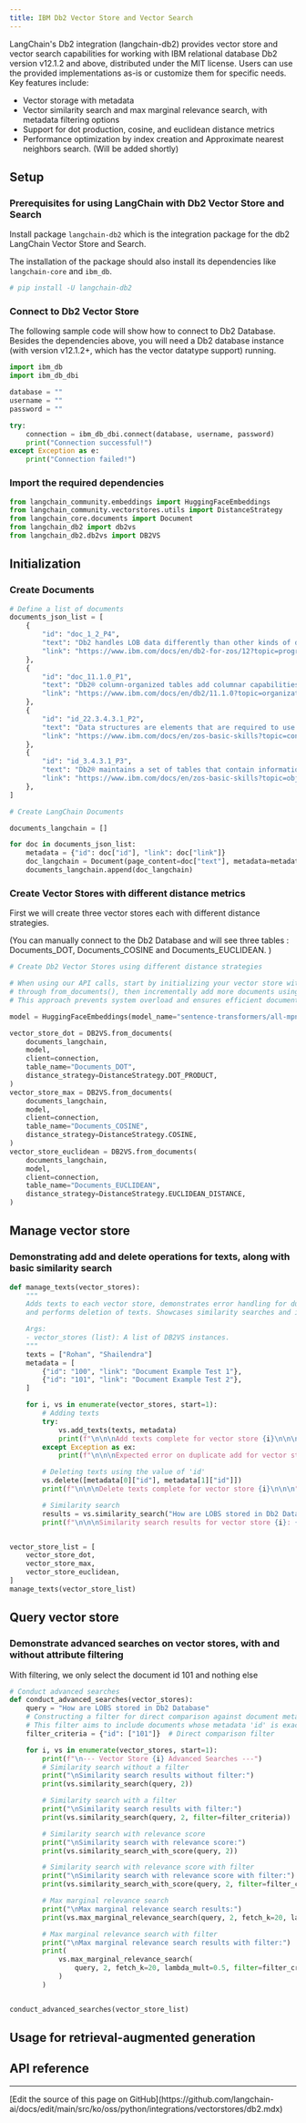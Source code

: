 ```yaml
---
title: IBM Db2 Vector Store and Vector Search
---
```


LangChain's Db2 integration (langchain-db2) provides vector store and vector search capabilities for working with IBM relational database Db2 version v12.1.2 and above, distributed under the MIT license. Users can use the provided implementations as-is or customize them for specific needs.
 Key features include:

* Vector storage with metadata
* Vector similarity search and max marginal relevance search, with metadata filtering options
* Support for dot production, cosine, and euclidean distance metrics
* Performance optimization by index creation and Approximate nearest neighbors search. (Will be added shortly)

## Setup

### Prerequisites for using LangChain with Db2 Vector Store and Search

Install package `langchain-db2` which is the integration package for the db2 LangChain Vector Store and Search.

The installation of the package should also install its dependencies like `langchain-core` and `ibm_db`.

```python
# pip install -U langchain-db2
```

### Connect to Db2 Vector Store

The following sample code will show how to connect to Db2 Database. Besides the dependencies above, you will need a Db2 database instance (with version v12.1.2+, which has the vector datatype support) running.

```python
import ibm_db
import ibm_db_dbi

database = ""
username = ""
password = ""

try:
    connection = ibm_db_dbi.connect(database, username, password)
    print("Connection successful!")
except Exception as e:
    print("Connection failed!")
```

### Import the required dependencies

```python
from langchain_community.embeddings import HuggingFaceEmbeddings
from langchain_community.vectorstores.utils import DistanceStrategy
from langchain_core.documents import Document
from langchain_db2 import db2vs
from langchain_db2.db2vs import DB2VS
```

## Initialization

### Create Documents

```python
# Define a list of documents
documents_json_list = [
    {
        "id": "doc_1_2_P4",
        "text": "Db2 handles LOB data differently than other kinds of data. As a result, you sometimes need to take additional actions when you define LOB columns and insert the LOB data.",
        "link": "https://www.ibm.com/docs/en/db2-for-zos/12?topic=programs-storing-lob-data-in-tables",
    },
    {
        "id": "doc_11.1.0_P1",
        "text": "Db2® column-organized tables add columnar capabilities to Db2 databases, which include data that is stored with column organization and vector processing of column data. Using this table format with star schema data marts provides significant improvements to storage, query performance, and ease of use through simplified design and tuning.",
        "link": "https://www.ibm.com/docs/en/db2/11.1.0?topic=organization-column-organized-tables",
    },
    {
        "id": "id_22.3.4.3.1_P2",
        "text": "Data structures are elements that are required to use Db2®. You can access and use these elements to organize your data. Examples of data structures include tables, table spaces, indexes, index spaces, keys, views, and databases.",
        "link": "https://www.ibm.com/docs/en/zos-basic-skills?topic=concepts-db2-data-structures",
    },
    {
        "id": "id_3.4.3.1_P3",
        "text": "Db2® maintains a set of tables that contain information about the data that Db2 controls. These tables are collectively known as the catalog. The catalog tables contain information about Db2 objects such as tables, views, and indexes. When you create, alter, or drop an object, Db2 inserts, updates, or deletes rows of the catalog that describe the object.",
        "link": "https://www.ibm.com/docs/en/zos-basic-skills?topic=objects-db2-catalog",
    },
]
```

```python
# Create LangChain Documents

documents_langchain = []

for doc in documents_json_list:
    metadata = {"id": doc["id"], "link": doc["link"]}
    doc_langchain = Document(page_content=doc["text"], metadata=metadata)
    documents_langchain.append(doc_langchain)
```

### Create Vector Stores with different distance metrics

First we will create three vector stores each with different distance strategies.

(You can manually connect to the Db2 Database and will see three tables :
Documents_DOT, Documents_COSINE and Documents_EUCLIDEAN. )

```python
# Create Db2 Vector Stores using different distance strategies

# When using our API calls, start by initializing your vector store with a subset of your documents
# through from_documents(), then incrementally add more documents using add_texts().
# This approach prevents system overload and ensures efficient document processing.

model = HuggingFaceEmbeddings(model_name="sentence-transformers/all-mpnet-base-v2")

vector_store_dot = DB2VS.from_documents(
    documents_langchain,
    model,
    client=connection,
    table_name="Documents_DOT",
    distance_strategy=DistanceStrategy.DOT_PRODUCT,
)
vector_store_max = DB2VS.from_documents(
    documents_langchain,
    model,
    client=connection,
    table_name="Documents_COSINE",
    distance_strategy=DistanceStrategy.COSINE,
)
vector_store_euclidean = DB2VS.from_documents(
    documents_langchain,
    model,
    client=connection,
    table_name="Documents_EUCLIDEAN",
    distance_strategy=DistanceStrategy.EUCLIDEAN_DISTANCE,
)
```

## Manage vector store

### Demonstrating add and delete operations for texts, along with basic similarity search

```python
def manage_texts(vector_stores):
    """
    Adds texts to each vector store, demonstrates error handling for duplicate additions,
    and performs deletion of texts. Showcases similarity searches and index creation for each vector store.

    Args:
    - vector_stores (list): A list of DB2VS instances.
    """
    texts = ["Rohan", "Shailendra"]
    metadata = [
        {"id": "100", "link": "Document Example Test 1"},
        {"id": "101", "link": "Document Example Test 2"},
    ]

    for i, vs in enumerate(vector_stores, start=1):
        # Adding texts
        try:
            vs.add_texts(texts, metadata)
            print(f"\n\n\nAdd texts complete for vector store {i}\n\n\n")
        except Exception as ex:
            print(f"\n\n\nExpected error on duplicate add for vector store {i}\n\n\n")

        # Deleting texts using the value of 'id'
        vs.delete([metadata[0]["id"], metadata[1]["id"]])
        print(f"\n\n\nDelete texts complete for vector store {i}\n\n\n")

        # Similarity search
        results = vs.similarity_search("How are LOBS stored in Db2 Database", 2)
        print(f"\n\n\nSimilarity search results for vector store {i}: {results}\n\n\n")


vector_store_list = [
    vector_store_dot,
    vector_store_max,
    vector_store_euclidean,
]
manage_texts(vector_store_list)
```

## Query vector store

### Demonstrate advanced searches on vector stores, with and without attribute filtering

With filtering, we only select the document id 101 and nothing else

```python
# Conduct advanced searches
def conduct_advanced_searches(vector_stores):
    query = "How are LOBS stored in Db2 Database"
    # Constructing a filter for direct comparison against document metadata
    # This filter aims to include documents whose metadata 'id' is exactly '101'
    filter_criteria = {"id": ["101"]}  # Direct comparison filter

    for i, vs in enumerate(vector_stores, start=1):
        print(f"\n--- Vector Store {i} Advanced Searches ---")
        # Similarity search without a filter
        print("\nSimilarity search results without filter:")
        print(vs.similarity_search(query, 2))

        # Similarity search with a filter
        print("\nSimilarity search results with filter:")
        print(vs.similarity_search(query, 2, filter=filter_criteria))

        # Similarity search with relevance score
        print("\nSimilarity search with relevance score:")
        print(vs.similarity_search_with_score(query, 2))

        # Similarity search with relevance score with filter
        print("\nSimilarity search with relevance score with filter:")
        print(vs.similarity_search_with_score(query, 2, filter=filter_criteria))

        # Max marginal relevance search
        print("\nMax marginal relevance search results:")
        print(vs.max_marginal_relevance_search(query, 2, fetch_k=20, lambda_mult=0.5))

        # Max marginal relevance search with filter
        print("\nMax marginal relevance search results with filter:")
        print(
            vs.max_marginal_relevance_search(
                query, 2, fetch_k=20, lambda_mult=0.5, filter=filter_criteria
            )
        )


conduct_advanced_searches(vector_store_list)
```

## Usage for retrieval-augmented generation

## API reference

---

<Callout icon="pen-to-square" iconType="regular">
  [Edit the source of this page on GitHub](https://github.com/langchain-ai/docs/edit/main/src/ko/oss/python/integrations/vectorstores/db2.mdx)
</Callout>
